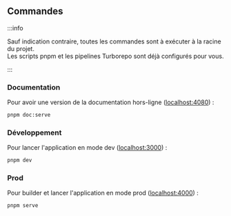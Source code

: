 ## Commandes

:::info

Sauf indication contraire, toutes les commandes sont à exécuter à la racine du projet.  
Les scripts pnpm et les pipelines Turborepo sont déjà configurés pour vous.

:::

### Documentation

Pour avoir une version de la documentation hors-ligne ([localhost:4080](http://localhost:4080)) :

```bash
pnpm doc:serve
```

### Développement

Pour lancer l'application en mode dev ([localhost:3000](http://localhost:3000)) :

```bash
pnpm dev
```

### Prod

Pour builder et lancer l'application en mode prod ([localhost:4000](http://localhost:4000)) :

```bash
pnpm serve
```
